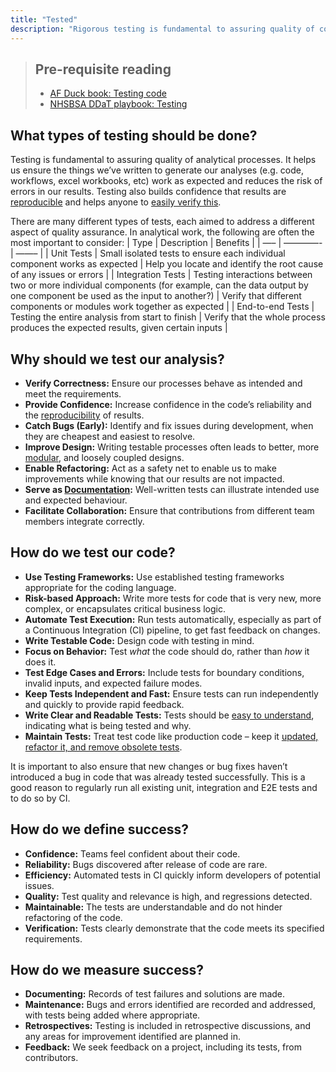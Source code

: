 ```yaml
---
title: "Tested"
description: "Rigorous testing is fundamental to assuring quality of code."
---
```


> ## Pre-requisite reading
>
> * [AF Duck book: Testing code][duck-book-testing]
> * [NHSBSA DDaT playbook: Testing][ddat-playbook-testing]

## What types of testing should be done?

Testing is fundamental to assuring quality of analytical processes.
It helps us ensure the things we've written to generate our analyses (e.g. code, workflows, excel workbooks, etc) work as expected and reduces the risk of errors in our results. 
Testing also builds confidence that results are [reproducible][reproducible] and helps anyone to [easily verify this][transparent].

There are many different types of tests, each aimed to address a different aspect of quality assurance. 
In analytical work, the following are often the most important to consider:
| Type | Description | Benefits |
| ----- | ------------- | -------- |
| Unit Tests | Small isolated tests to ensure each individual component works as expected | Help you locate and identify the root cause of any issues or errors |
| Integration Tests | Testing interactions between two or more individual components (for example, can the data output by one component be used as the input to another?) | Verify that different components or modules work together as expected |
| End-to-end Tests | Testing the entire analysis from start to finish | Verify that the whole process produces the expected results, given certain inputs |

## Why should we test our analysis?

* **Verify Correctness:** Ensure our processes behave as intended and meet the requirements.
* **Provide Confidence:** Increase confidence in the code's reliability and the [reproducibility][reproducible] of results.
* **Catch Bugs (Early):** Identify and fix issues during development, when they are cheapest and easiest to resolve.
* **Improve Design:** Writing testable processes often leads to better, more [modular][modular], and loosely coupled designs.
* **Enable Refactoring:** Act as a safety net to enable us to make improvements while knowing that our results are not impacted.
* **Serve as [Documentation][documented]:** Well-written tests can illustrate intended use and expected behaviour.
* **Facilitate Collaboration:** Ensure that contributions from different team members integrate correctly.

## How do we test our code?

* **Use Testing Frameworks:** Use established testing frameworks appropriate for the coding language.
* **Risk-based Approach:** Write more tests for code that is very new, more complex, or encapsulates critical business logic.
* **Automate Test Execution:** Run tests automatically, especially as part of a Continuous Integration (CI) pipeline, to get fast feedback on changes.
* **Write Testable Code:** Design code with testing in mind.
* **Focus on Behavior:** Test *what* the code should do, rather than *how* it does it.
* **Test Edge Cases and Errors:** Include tests for boundary conditions, invalid inputs, and expected failure modes.
* **Keep Tests Independent and Fast:** Ensure tests can run independently and quickly to provide rapid feedback.
* **Write Clear and Readable Tests:** Tests should be [easy to understand][documented], indicating what is being tested and why.
* **Maintain Tests:** Treat test code like production code – keep it [updated, refactor it, and remove obsolete tests][version-controlled].

It is important to also ensure that new changes or bug fixes haven't introduced a bug in code that was already tested successfully. This is a good reason to regularly run all existing unit, integration and E2E tests and to do so by CI.

## How do we define success?

* **Confidence:** Teams feel confident about their code.
* **Reliability:** Bugs discovered after release of code are rare.
* **Efficiency:** Automated tests in CI quickly inform developers of potential issues.
* **Quality:** Test quality and relevance is high, and regressions detected.
* **Maintainable:** The tests are understandable and do not hinder refactoring of the code.
* **Verification:** Tests clearly demonstrate that the code meets its specified requirements.

## How do we measure success?

* **Documenting:** Records of test failures and solutions are made.
* **Maintenance:** Bugs and errors identified are recorded and addressed, with tests being added where appropriate.
* **Retrospectives:** Testing is included in retrospective discussions, and any areas for improvement identified are planned in.
* **Feedback:** We seek feedback on a project, including its tests, from contributors.

[duck-book-testing]: https://best-practice-and-impact.github.io/qa-of-code-guidance/testing_code.html
[ddat-playbook-testing]: https://nhsbsa.github.io/nhsbsa-digital-playbook/testing/
[reproducible]: /guidance/01-reproducible/index.qmd
[transparent]: /guidance/03-transparent/index.qmd
[documented]: /guidance/01-reproducible/pages/01-documented.qmd
[modular]: /guidance/01-reproducible/pages/03-modular.qmd
[version-controlled]: /guidance/01-reproducible/pages/04-version-controlled.qmd
